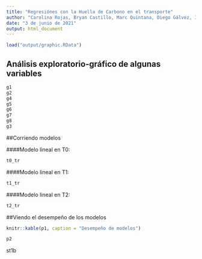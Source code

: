 ```yaml
---
title: "Regresiónes con la Huella de Carbono en el transporte"
author: "Carolina Rojas, Bryan Castillo, Marc Quintana, Diego Gálvez, Iván Muñiz "
date: "3 de junio de 2021"
output: html_document
---
```


```r
load("output/graphic.RData")
```


## Análisis exploratorio-gráfico de algunas variables

```r
g1 
g2
g4 
g5
g6
g7
g8
g3
```

##Corriendo modelos

####Modelo lineal en T0:
```r
t0_tr
```

####Modelo lineal en T1:
```r
t1_tr
```

####Modelo lineal en T2:
```r
t2_tr
```


##Viendo el desempeño de los modelos
```r
knitr::kable(p1, caption = "Desempeño de modelos")
```


```r
p2
```


st1b
